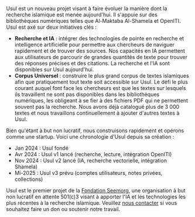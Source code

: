 Usul est un nouveau projet visant à faire évoluer la manière dont la recherche islamique est menée aujourd'hui. Il s'appuie sur des bibliothèques numériques telles que Al-Maktaba Al-Shamela et OpenITI. Usul est axé sur deux initiatives clés :

- **Recherche et IA** : intégrer des technologies de pointe en recherche et intelligence artificielle pour permettre aux chercheurs de naviguer rapidement et de trouver des sources. Nos capacités en IA permettent aux utilisateurs de parcourir de grandes quantités de texte pour trouver des réponses précises et des citations. La recherche et l'IA sont disponibles sur Usul aujourd'hui.
- **Corpus Universel** : construire le plus grand corpus de textes islamiques afin que pratiquement tout texte soit accessible sur Usul. Le défi le plus courant auquel font face les chercheurs est que les textes sur lesquels ils travaillent ne sont pas disponibles dans les bibliothèques numériques, les obligeant à se fier à des fichiers PDF qui ne permettent souvent pas la recherche. Nous avons déjà catalogué plus de 3 000 textes et nous travaillons continuellement à ajouter d'autres textes à Usul.

Bien qu'étant à but non lucratif, nous construisons rapidement et opérons comme une startup. Voici une chronologie d'Usul depuis sa création :

- Jan 2024 : Usul fondé
- Avr 2024 : Usul v1 lancé (recherche, lecture, intégration OpenITI)
- Nov 2024 : Usul v2 lancé (IA, recherche vectorielle, intégration Shamela)
- Mi-2025 : Usul v3 prévu (comptes utilisateurs, notes privées, collections)

Usul est le premier projet de la <a href="https://digitalseem.org" target="_blank">Fondation Seemorg</a>, une organisation à but non lucratif en attente 501(c)3 visant à apporter l'IA et les technologies les plus récentes à la recherche islamique. Veuillez <a href="mailto:contact@digitalseem.org" target="_blank">nous contacter</a> si vous souhaitez faire un don ou soutenir notre travail.
